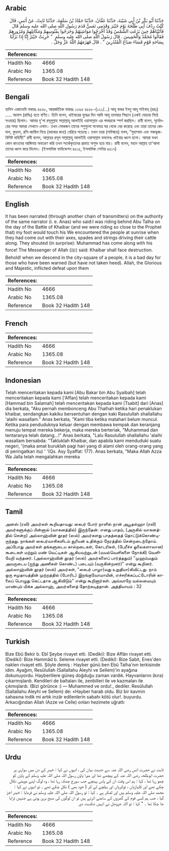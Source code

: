 ## Arabic


<div dir="rtl" lang="ar" style={{fontSize:'larger',backgroundColor:'#f8f9fa',padding:20}}>
حَدَّثَنَا أَبُو بَكْرِ بْنُ أَبِي شَيْبَةَ، حَدَّثَنَا عَفَّانُ، حَدَّثَنَا حَمَّادُ بْنُ سَلَمَةَ، حَدَّثَنَا ثَابِتٌ، عَنْ أَنَسٍ، قَالَ كُنْتُ رِدْفَ أَبِي طَلْحَةَ يَوْمَ خَيْبَرَ وَقَدَمِي تَمَسُّ قَدَمَ رَسُولِ اللَّهِ صلى الله عليه وسلم قَالَ فَأَتَيْنَاهُمْ حِينَ بَزَغَتِ الشَّمْسُ وَقَدْ أَخْرَجُوا مَوَاشِيَهُمْ وَخَرَجُوا بِفُئُوسِهِمْ وَمَكَاتِلِهِمْ وَمُرُورِهِمْ فَقَالُوا مُحَمَّدٌ وَالْخَمِيسَ ‏.‏ قَالَ رَسُولُ اللَّهِ صلى الله عليه وسلم ‏ "‏ خَرِبَتْ خَيْبَرُ إِنَّا إِذَا نَزَلْنَا بِسَاحَةِ قَوْمٍ فَسَاءَ صَبَاحُ الْمُنْذَرِينَ ‏"‏ ‏.‏ قَالَ فَهَزَمَهُمُ اللَّهُ عَزَّ وَجَلَّ ‏.‏
</div>
<div style={{backgroundColor:'#f8f9fa',padding:20, marginBottom: 10}}><table> <thead> <tr> <th>References:</th> <th></th> </tr> </thead> <tbody><tr><td>Hadith No</td><td>4666</td></tr><tr><td>Arabic No</td><td>1365.08</td></tr><tr><td>Reference</td><td>Book 32 Hadith 148</td></tr></tbody></table></div>

## Bengali


<div dir="ltr" lang="bn" style={{fontSize:'larger',backgroundColor:'#f8f9fa',padding:20}}>
হাদিস একাডেমি নাম্বারঃ ৪৫৫৮, আন্তর্জাতিক নাম্বারঃ ১৩৬৫ ৪৫৫৮-(১২১/...) আবূ বাকর ইবনু আবূ শাইবাহ্ (রহঃ) ..... আনাস (রাযিঃ) হতে বর্ণিত। তিনি বলেন, খাইবারের যুদ্ধের দিন আমি আবূ তালহার পিছনে (একই ঘোড়ার পিঠে সওয়ার) ছিলাম। আমার দু'পা রসূলুল্লাহ সাল্লাল্লাহু আলাইহি ওয়াসাল্লাম এর পদদ্বয়কে স্পর্শ করছিল। রাবী বলেন, সূর্যোদয়ের সময় আমরা সেখানে এলাম। তখন লোকজন তাদের পশুগুলো সবেমাত্র ঘর থেকে বের করেছে এবং তারা তাদের কোদাল, কুড়াল, রশি-জাম্বিল নিয়ে (কাজের জন্য) বেরিয়ে পড়েছে। তখন তারা (সবিস্ময়ে) বলল, “মুহাম্মাদ এবং পঞ্চভুজবিশিষ্ট বাহিনী!” রাবী বলেন, আল্লাহর রসূল সাল্লাল্লাহু আলাইহি ওয়াসাল্লাম বললেনঃ খাইবার ধ্বংস হলো। আমরা যখন কোন কাওমের আঙ্গিনায় অবতরণ করি তখন সতর্ককৃতদের প্রভাত অশুভ হয়ে যায়। রাবী বলেন, মহান আল্লাহ তা'আলা তাদের ধ্বংস করে দিলেন। (ইসলামিক ফাউন্ডেশন ৪৫১৫, ইসলামিক সেন্টার ৪৫১৭)
</div>
<div style={{backgroundColor:'#f8f9fa',padding:20, marginBottom: 10}}><table> <thead> <tr> <th>References:</th> <th></th> </tr> </thead> <tbody><tr><td>Hadith No</td><td>4666</td></tr><tr><td>Arabic No</td><td>1365.08</td></tr><tr><td>Reference</td><td>Book 32 Hadith 148</td></tr></tbody></table></div>

## English


<div dir="ltr" lang="en" style={{fontSize:'larger',backgroundColor:'#f8f9fa',padding:20}}>
It has been narrated (through another chain of transmitters) on the authority of the same narrator (i. e. Anas) who said:I was riding behind Abu Talha on the day of the Battle of Khaibar (and we were riding so close to the Prophet that) my foot would touch his We encountered the people at sunrise when they had come out with their axes, spades and strings driving their cattle along. They shouted (in surprise): Muhammad has come along with his force! The Messenger of Allah (ﷺ) said: Khaibar shall face destruction. Behold! when we descend in the city-square of a people, it is a bad day for those who have been warned (but have not taken heed). Allah, the Glorious and Majestic, inflicted defeat upon them
</div>
<div style={{backgroundColor:'#f8f9fa',padding:20, marginBottom: 10}}><table> <thead> <tr> <th>References:</th> <th></th> </tr> </thead> <tbody><tr><td>Hadith No</td><td>4666</td></tr><tr><td>Arabic No</td><td>1365.08</td></tr><tr><td>Reference</td><td>Book 32 Hadith 148</td></tr></tbody></table></div>

## French


<div dir="ltr" lang="fr" style={{fontSize:'larger',backgroundColor:'#f8f9fa',padding:20}}>

</div>
<div style={{backgroundColor:'#f8f9fa',padding:20, marginBottom: 10}}><table> <thead> <tr> <th>References:</th> <th></th> </tr> </thead> <tbody><tr><td>Hadith No</td><td>4666</td></tr><tr><td>Arabic No</td><td>1365.08</td></tr><tr><td>Reference</td><td>Book 32 Hadith 148</td></tr></tbody></table></div>

## Indonesian


<div dir="ltr" lang="id" style={{fontSize:'larger',backgroundColor:'#f8f9fa',padding:20}}>
Telah menceritakan kepada kami [Abu Bakar bin Abu Syaibah] telah menceritakan kepada kami ['Affan] telah menceritakan kepada kami [Hammad bin Salamah] telah menceritakan kepada kami [Tsabit] dari [Anas] dia berkata, "Aku pernah membonceng Abu Thalhah ketika hari penaklukan khaibar, sendangkan kakiku bersentuhan dengan kaki Rasulullah shallallahu 'alaihi wasallam." Anas berkata, "Kami tiba ketika matahari belum muncul. Ketika para penduduknya keluar dengan membawa kempak dan keranjang menuju tempat mereka bekerja, maka mereka berteriak, "Muhammad dan tentaranya telah datang…!" Anas berkata, "Lalu Rasulullah shallallahu 'alaihi wasallam bersabda: "Takluklah Khaibar, dan apabila kami menduduki suatu negeri, '(maka amat buruklah pagi hari yang di alami oleh orang-orang yang di peringatkan itu) ' '(Qs. Asy Syaffat: 177). Anas berkata, "Maka Allah Azza Wa Jalla telah mengalahkan mereka
</div>
<div style={{backgroundColor:'#f8f9fa',padding:20, marginBottom: 10}}><table> <thead> <tr> <th>References:</th> <th></th> </tr> </thead> <tbody><tr><td>Hadith No</td><td>4666</td></tr><tr><td>Arabic No</td><td>1365.08</td></tr><tr><td>Reference</td><td>Book 32 Hadith 148</td></tr></tbody></table></div>

## Tamil


<div dir="ltr" lang="ta" style={{fontSize:'larger',backgroundColor:'#f8f9fa',padding:20}}>
அனஸ் (ரலி) அவர்கள் கூறியதாவது: கைபர் போர் நாளில் நான் அபூதல்ஹா (ரலி) அவர்களுக்குப் பின்னால் (வாகனத்தில்) இருந்தேன். எனது பாதம், (அருகில் வாகனத்தில் சென்ற) அல்லாஹ்வின் தூதர் (ஸல்) அவர்களது பாதத்தைத் தொட்டுக்கொண்டிருந்தது. நாங்கள் கைபர்வாசிகளிடம் சூரியன் உதிக்கும் நேரத்தில் சென்றடைந்தோம். அப்போது அவர்கள் தங்களுடைய கால்நடைகள், கோடரிகள், (பேரீச்ச ஓலைகளாலான) கூடைகள் மற்றும் மண் வெட்டிகள் ஆகியவற்றுடன் (வயல்வெளிகளை நோக்கி) வெளியேறி வந்தனர். (அல்லாஹ்வின் தூதர் (ஸல்) அவர்களைப் பார்த்ததும்) "முஹம்மதும் அவருடைய (ஐந்து அணிகள் கொண்ட) படையும் (வருகின்றனர்)" என்று கூறினர். அல்லாஹ்வின் தூதர் (ஸல்) அவர்கள், "கைபர் பாழா(வது உறுதியா)கிவிட்டது. நாம் ஒரு சமுதாயத்தின் முற்றத்தில் (போரிட) இறங்குவோமாயின், எச்சரிக்கப்பட்டோரின் காலைப் பொழுது கெட்டதாக ஆகிவிடும்" என்று கூறினார்கள். அவ்வாறே வல்லமையும் மாண்பும் மிக்க அல்லாஹ், அவர்களைத் தோற்கடித்தான். அத்தியாயம் : 32
</div>
<div style={{backgroundColor:'#f8f9fa',padding:20, marginBottom: 10}}><table> <thead> <tr> <th>References:</th> <th></th> </tr> </thead> <tbody><tr><td>Hadith No</td><td>4666</td></tr><tr><td>Arabic No</td><td>1365.08</td></tr><tr><td>Reference</td><td>Book 32 Hadith 148</td></tr></tbody></table></div>

## Turkish


<div dir="ltr" lang="tr" style={{fontSize:'larger',backgroundColor:'#f8f9fa',padding:20}}>
Bize Ebû Bekir b. Ebî Şeybe rivayet etti. (Dediki): Bize Affân rivayet etti. (Dediki): Bize Hammâd b. Seleme rivayet etti. (Dediki): Bize Sabit, Enes'den naklen rivayet etti. Şöyle demiş : Hayber günü ben Ebû Talha'nın terkisinde idim. Ayağım, Resûlullah (Sallallahu Aleyhi ve Sellem)'in ayağına dokunuyordu. Hayberlilere güneş doğduğu zaman vardık. Hayvanlarını (kıra) çıkarmışlardı. Kendileri de baltaları ile, zenbilleri ile ve kazmaları ile çıkmışlardı. (Bizi görünce :) — Muhammed ve ordu!., dediler. Resûlullah (Sallallahu Aleyhi ve Sellem) de: «Hayber harab oldu. Biz bir kavmin sahasına indik mi artık inzâr edilenlerin sabahı kötü olur!. buyurdu. Arkacığından Allah (Azze ve Celle) onları hezimete uğrattı
</div>
<div style={{backgroundColor:'#f8f9fa',padding:20, marginBottom: 10}}><table> <thead> <tr> <th>References:</th> <th></th> </tr> </thead> <tbody><tr><td>Hadith No</td><td>4666</td></tr><tr><td>Arabic No</td><td>1365.08</td></tr><tr><td>Reference</td><td>Book 32 Hadith 148</td></tr></tbody></table></div>

## Urdu


<div dir="rtl" lang="ur" style={{fontSize:'larger',backgroundColor:'#f8f9fa',padding:20}}>
ثابت نے حضرت انس رضی اللہ عنہ سے حدیث بیان کی ، انہوں نے کہا : خیبر کے دن میں سواری پر حضرت ابوطلحہ رضی اللہ عنہ کے پیچھے تھا اور میرا پاؤں رسول اللہ صلی اللہ علیہ وسلم کے پاؤں کو چھو رہا تھا ، کہا : ہم اس وقت ان کے پاس پہنچے جب سورج چمک رہا تھا ، وہ لوگ اپنے مویشی نکال چکے تھے اور کلہاڑیاں ، ٹوکریاں اور بیلچے لے کر ( خود بھی ) نکل چکے تھے ۔ تو انہوں نے کہا : محمد صلی اللہ علیہ وسلم ہیں اور لشکر ہے ۔ کہا : تو رسول اللہ صلی اللہ علیہ وسلم نے فرمایا : خیبر اجڑ گیا ، جب ہم کسی قوم کے گھروں کے سامنے اترتے ہیں تو ان لوگوں کی صبح بری ہوتی ہے جنہیں ڈرایا جا چکا تھا ۔ " کہا : تو اللہ عزوجل نے انہیں شکست دی
</div>
<div style={{backgroundColor:'#f8f9fa',padding:20, marginBottom: 10}}><table> <thead> <tr> <th>References:</th> <th></th> </tr> </thead> <tbody><tr><td>Hadith No</td><td>4666</td></tr><tr><td>Arabic No</td><td>1365.08</td></tr><tr><td>Reference</td><td>Book 32 Hadith 148</td></tr></tbody></table></div>